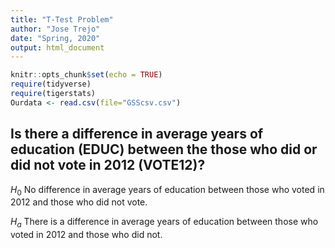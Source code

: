 ```yaml
---
title: "T-Test Problem"
author: "Jose Trejo"
date: "Spring, 2020"
output: html_document
---
```


```r
knitr::opts_chunk$set(echo = TRUE)
require(tidyverse)
require(tigerstats)
Ourdata <- read.csv(file="GSScsv.csv")
```


## Is there a difference in  average years of education (EDUC) between the those who did or did not vote in 2012 (VOTE12)?

$H_0$ No difference in average years of education between those who voted in 2012 and those who did not vote. 

$H_a$ There is a difference in average years of education between those who voted in 2012 and those who did not.